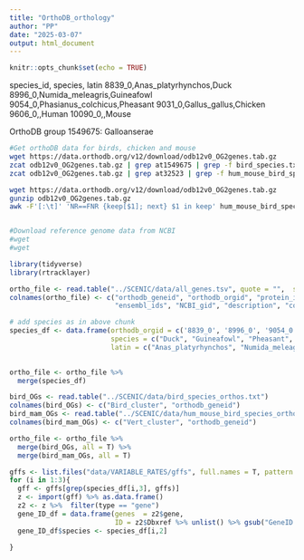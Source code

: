 ```yaml
---
title: "OrthoDB_orthology"
author: "PP"
date: "2025-03-07"
output: html_document
---
```


```r
knitr::opts_chunk$set(echo = TRUE)
```

species_id, species, latin
8839_0,Anas_platyrhynchos,Duck
8996_0,Numida_meleagris,Guineafowl
9054_0,Phasianus_colchicus,Pheasant
9031_0,Gallus_gallus,Chicken 
9606_0,,Human
10090_0,,Mouse

OrthoDB group
1549675: Galloanserae 

```bash
#Get orthoDB data for birds, chicken and mouse
wget https://data.orthodb.org/v12/download/odb12v0_OG2genes.tab.gz
zcat odb12v0_OG2genes.tab.gz | grep at1549675 | grep -f bird_species.txt > bird_species_orthos.txt
zcat odb12v0_OG2genes.tab.gz | grep at32523 | grep -f hum_mouse_bird_species.txt > hum_mouse_bird_species_orthos.txt

wget https://data.orthodb.org/v12/download/odb12v0_OG2genes.tab.gz
gunzip odb12v0_OG2genes.tab.gz
awk -F'[:\t]' 'NR==FNR {keep[$1]; next} $1 in keep' hum_mouse_bird_species.txt odb12v0_genes.tab > all_genes.txt


#Download reference genome data from NCBI 
#wget 
#wget 

```

```r
library(tidyverse)
library(rtracklayer)

ortho_file <- read.table("../SCENIC/data/all_genes.tsv", quote = "",  stringsAsFactors = FALSE, sep = '\t')
colnames(ortho_file) <- c("orthodb_geneid", "orthodb_orgid", "protein_id", "synonyms", "uniprot_id",
                          "ensembl_ids", "NCBI_gid", "description", "coords", "DNA_id", "chromosome")

# add species as in above chunk 
species_df <- data.frame(orthodb_orgid = c('8839_0', '8996_0', '9054_0', '9031_0', '9606_0', '10090_0'), 
                         species = c("Duck", "Guineafowl", "Pheasant", "Chicken", "Human", "Mouse"), 
                         latin = c("Anas_platyrhynchos", "Numida_meleagris", "Phasianus_colchicus", "Gallus_gallus", "", ""))
                         

ortho_file <- ortho_file %>% 
  merge(species_df)

bird_OGs <- read.table("../SCENIC/data/bird_species_orthos.txt")
colnames(bird_OGs) <- c("Bird_cluster", "orthodb_geneid")
bird_mam_OGs <- read.table("../SCENIC/data/hum_mouse_bird_species_orthos.txt")
colnames(bird_mam_OGs) <- c("Vert_cluster", "orthodb_geneid")

ortho_file <- ortho_file %>% 
  merge(bird_OGs, all = T) %>% 
  merge(bird_mam_OGs, all = T)

gffs <- list.files("data/VARIABLE_RATES/gffs", full.names = T, pattern = ".gff")
for (i in 1:3){
  gff <- gffs[grep(species_df[i,3], gffs)]
  z <- import(gff) %>% as.data.frame()
  z2 <- z %>%  filter(type == "gene")
  gene_ID_df = data.frame(genes  = z2$gene,
                          ID = z2$Dbxref %>% unlist() %>% gsub("GeneID:", "", .))
  gene_ID_df$species <- species_df[i,2]
  
}


```
